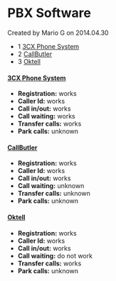 
# PBX Software 

 Created by  Mario G on 2014.04.30

* 1 [3CX Phone System](#-freeswitch--pbx-software-)
* 2 [CallButler](#-freeswitch--pbx-software-)
* 3 [Oktell](#-freeswitch--pbx-software-)

#### [3CX Phone System](http://www.3cx.com/)

* **Registration:** works
* **Caller Id:** works
* **Call in/out:** works
* **Call waiting:** works
* **Transfer calls:** works
* **Park calls:** unknown

#### [CallButler](http://www.callbutler.com/)

* **Registration:** works
* **Caller Id:** works
* **Call in/out:** works
* **Call waiting:** unknown
* **Transfer calls:** unknown
* **Park calls:** unknown

#### [Oktell](http://oktellpbx.com/)

* **Registration:** works
* **Caller Id:** works
* **Call in/out:** works
* **Call waiting:** do not work
* **Transfer calls:** works
* **Park calls:** unknown


